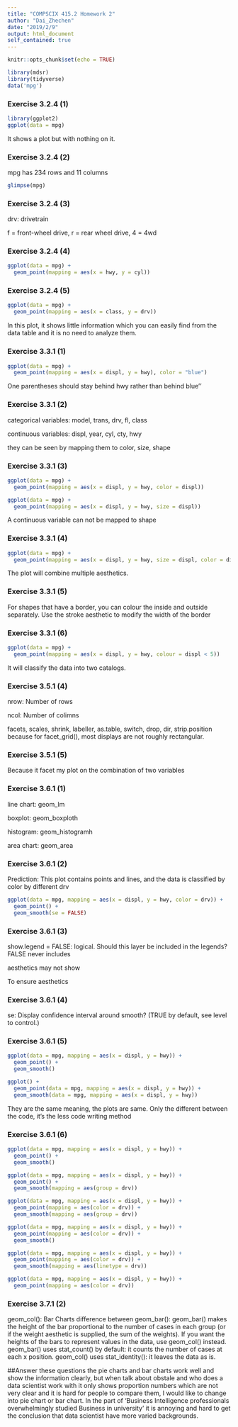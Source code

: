 ```yaml
---
title: "COMPSCIX 415.2 Homework 2"
author: "Dai_Zhechen"
date: "2019/2/9"
output: html_document
self_contained: true
---
```


```r
knitr::opts_chunk$set(echo = TRUE)
```

```r
library(mdsr)
library(tidyverse)
data('mpg')
```
### Exercise 3.2.4 (1)
```r
library(ggplot2)
ggplot(data = mpg)
```

It shows a plot but with nothing on it.

### Exercise 3.2.4 (2)
mpg has 234 rows and 11 columns
```r
glimpse(mpg)
```

### Exercise 3.2.4 (3)
drv: drivetrain

f = front-wheel drive, r = rear wheel drive, 4 = 4wd

### Exercise 3.2.4 (4)
```r
ggplot(data = mpg) + 
  geom_point(mapping = aes(x = hwy, y = cyl))
```

### Exercise 3.2.4 (5)
```r
ggplot(data = mpg) + 
  geom_point(mapping = aes(x = class, y = drv))
```

In this plot, it shows little information which you can easily find from the data table and it is no need to analyze them.

### Exercise 3.3.1 (1)
```r
ggplot(data = mpg) + 
  geom_point(mapping = aes(x = displ, y = hwy), color = "blue")
```

One parentheses should stay behind hwy rather than behind blue''

### Exercise 3.3.1 (2)
categorical variables: model, trans, drv, fl, class

continuous variables: displ, year, cyl, cty, hwy

they can be seen by mapping them to color, size, shape

### Exercise 3.3.1 (3)
```r
ggplot(data = mpg) + 
  geom_point(mapping = aes(x = displ, y = hwy, color = displ))
```
```r
ggplot(data = mpg) + 
  geom_point(mapping = aes(x = displ, y = hwy, size = displ))
```

A continuous variable can not be mapped to shape

### Exercise 3.3.1 (4)
```r
ggplot(data = mpg) + 
  geom_point(mapping = aes(x = displ, y = hwy, size = displ, color = displ))
```

The plot will combine multiple aesthetics.

### Exercise 3.3.1 (5)
For shapes that have a border, you can colour the inside and outside separately. Use the stroke aesthetic to modify the width of the border

### Exercise 3.3.1 (6)
```r
ggplot(data = mpg) + 
  geom_point(mapping = aes(x = displ, y = hwy, colour = displ < 5))
```

It will classify the data into two catalogs.

### Exercise 3.5.1 (4)
nrow: Number of rows

ncol: Number of colimns

facets, scales, shrink, labeller, as.table, switch, drop, dir, strip.position
because for  facet_grid(), most displays are not roughly rectangular.

### Exercise 3.5.1 (5)
Because it facet my plot on the combination of two variables

### Exercise 3.6.1 (1)
line chart: geom_lm

boxplot: geom_boxploth

histogram: geom_histogramh

area chart: geom_area

### Exercise 3.6.1 (2)
Prediction: This plot contains points and lines, and the data is classified by color by different drv
```r
ggplot(data = mpg, mapping = aes(x = displ, y = hwy, color = drv)) + 
  geom_point() + 
  geom_smooth(se = FALSE)
```

### Exercise 3.6.1 (3)
show.legend = FALSE: logical. Should this layer be included in the legends?  FALSE never includes

aesthetics may not show

To ensure aesthetics

### Exercise 3.6.1 (4)
se: Display confidence interval around smooth? (TRUE by default, see level to control.)

### Exercise 3.6.1 (5)
```r
ggplot(data = mpg, mapping = aes(x = displ, y = hwy)) + 
  geom_point() + 
  geom_smooth()
```
```r
ggplot() + 
  geom_point(data = mpg, mapping = aes(x = displ, y = hwy)) + 
  geom_smooth(data = mpg, mapping = aes(x = displ, y = hwy))
```

They are the same meaning, the plots are same. Only the different between the code, it's the less code writing method

### Exercise 3.6.1 (6)
```r
ggplot(data = mpg, mapping = aes(x = displ, y = hwy)) + 
  geom_point() + 
  geom_smooth()
```
```r
ggplot(data = mpg, mapping = aes(x = displ, y = hwy)) + 
  geom_point() + 
  geom_smooth(mapping = aes(group = drv))
```
```r
ggplot(data = mpg, mapping = aes(x = displ, y = hwy)) + 
  geom_point(mapping = aes(color = drv)) + 
  geom_smooth(mapping = aes(group = drv))
```
```r
ggplot(data = mpg, mapping = aes(x = displ, y = hwy)) + 
  geom_point(mapping = aes(color = drv)) + 
  geom_smooth()
```
```r
ggplot(data = mpg, mapping = aes(x = displ, y = hwy)) + 
  geom_point(mapping = aes(color = drv)) + 
  geom_smooth(mapping = aes(linetype = drv))
```
```r
ggplot(data = mpg, mapping = aes(x = displ, y = hwy)) + 
  geom_point(mapping = aes(color = drv))
```

### Exercise 3.7.1 (2)
geom_col(): Bar Charts
difference between geom_bar(): geom_bar() makes the height of the bar proportional to the number of cases in each group (or if the weight aesthetic is supplied, the sum of the weights). If you want the heights of the bars to represent values in the data, use geom_col() instead. geom_bar() uses stat_count() by default: it counts the number of cases at each x position. geom_col() uses stat_identity(): it leaves the data as is.

##Answer these questions
the pie charts and bar charts work well and show the information clearly, but when talk about obstale and who does a data scientist work with it only shows proportion numbers which are not very clear and it is hard for people to compare them, I would like to change into pie chart or bar chart. In the part of 'Business Intelligence professionals overwhelmingly studied Business in university' it is annoying and hard to get the conclusion that data scientist have more varied backgrounds.